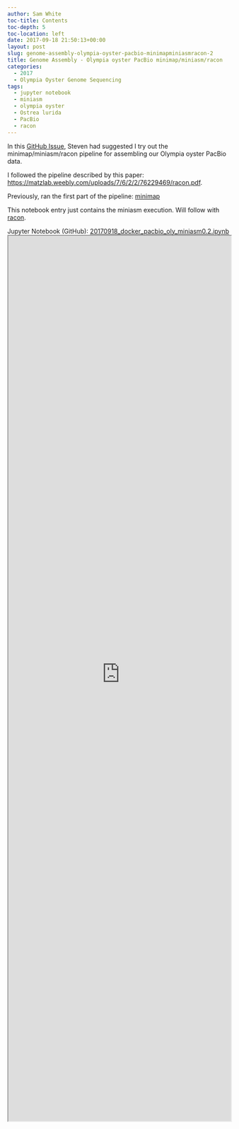 ```yaml
---
author: Sam White
toc-title: Contents
toc-depth: 5
toc-location: left
date: 2017-09-18 21:50:13+00:00
layout: post
slug: genome-assembly-olympia-oyster-pacbio-minimapminiasmracon-2
title: Genome Assembly - Olympia oyster PacBio minimap/miniasm/racon
categories:
  - 2017
  - Olympia Oyster Genome Sequencing
tags:
  - jupyter notebook
  - miniasm
  - olympia oyster
  - Ostrea lurida
  - PacBio
  - racon
---
```


In this [GitHub Issue](https://github.com/RobertsLab/project-olympia.oyster-genomic/issues/29), Steven had suggested I try out the minimap/miniasm/racon pipeline for assembling our Olympia oyster PacBio data.

I followed the pipeline described by this paper: [https://matzlab.weebly.com/uploads/7/6/2/2/76229469/racon.pdf](http://matzlab.weebly.com/uploads/7/6/2/2/76229469/racon.pdf).

Previously, ran the first part of the pipeline: [minimap](https://robertslab.github.io/sams-notebook/posts/2017/2017-09-07-genome-assembly-olympia-oyster-pacbio-minimapminiasmracon/)

This notebook entry just contains the miniasm execution. Will follow with [racon](https://robertslab.github.io/sams-notebook/posts/2017/2017-09-18-genome-assembly-olympia-oyster-pacbio-minimapminiasmracon-3/).

Jupyter Notebook (GitHub): [20170918_docker_pacbio_oly_miniasm0.2.ipynb](https://github.com/sr320/LabDocs/blob/master/jupyter_nbs/sam/20170918_docker_pacbio_oly_miniasm0.2.ipynb)
<iframe src="https://render.githubusercontent.com/view/ipynb?commit=33abe7f3db5d3aac87c98dd48bcdaa1872be634c&enc;_url=68747470733a2f2f7261772e67697468756275736572636f6e74656e742e636f6d2f73723332302f4c6162446f63732f333361626537663364623564336161633837633938646434386263646161313837326265363334632f6a7570797465725f6e62732f73616d2f32303137303931385f646f636b65725f70616362696f5f6f6c795f6d696e6961736d302e322e6970796e62&nwo;=sr320%2FLabDocs&path;=jupyter_nbs%2Fsam%2F20170918_docker_pacbio_oly_miniasm0.2.ipynb&repository;_id=13746500&repository;_type=Repository#48876c5e-3156-4ac9-bcb6-77e7ff9cf72a" width="100%" height="2000" scrolling="yes"></iframe>

